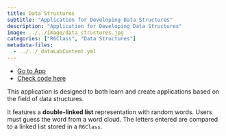 ```yaml
---
title: Data Structures
subtitle: "Application for Developing Data Structures"
description: "Application for Developing Data Structures" 
image: ../../image/data_structures.jpg
categories: ["R6Class", "Data Structures"]
metadata-files: 
  - ../../_dataLabContent.yml
---
```


 -    [Go to App](https://afinsuasty.shinyapps.io/data-structures/)
 -    [Check code here](https://github.com/ainsu23/shiny-examples)
 
This application is designed to both learn and create applications based on the 
field of data structures.

It features a **double-linked list** representation with random words. Users 
must guess the word from a word cloud. The letters entered are compared to a 
linked list stored in a `R6Class`.





